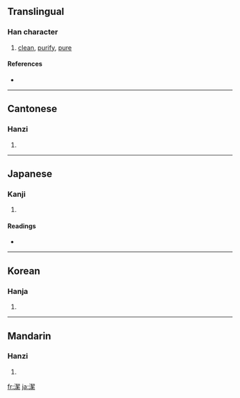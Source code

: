 {{see|洁}}
==Translingual==

===Han character===
{{Han char|rn=85|rad=水|as=12|sn=15|four=3719<sub>3</sub>|canj=水手竹火 (EQHF)}}

# [[clean]], [[purify]], [[pure]]

====References====
* {{Han ref|kx=0648.400|dkj=18231|dj=1058.230|hdz=31743.010|uh=6F54|ud=28500|bh=BCE4|bd=48356}}

----

==Cantonese==

===Hanzi===
{{yue-hanzi|jyut=|y=git3}}

# {{defn|Cantonese}}

----

==Japanese==

===Kanji===
{{ja-kanji|grade=5|rs=水12}}

# {{defn|Japanese}}

====Readings====
* {{ja-readings|on=[[けつ]] (ketsu)|kun=[[いさぎよい]] (isagiyoi)}}

----

==Korean==

===Hanja===
{{ko-hanja|hangeul=결|eumhun=|rv=gyeol|mr=kyŏl|y=kyel}}

# {{defn|Korean}}

----

==Mandarin==

===Hanzi===
{{cmn-hanzi|sim=洁|pin=[[jié]] ([[jie2]])|wg=chieh<sup>2</sup>}}

# {{defn|Mandarin}}

[[fr:潔]]
[[ja:潔]]